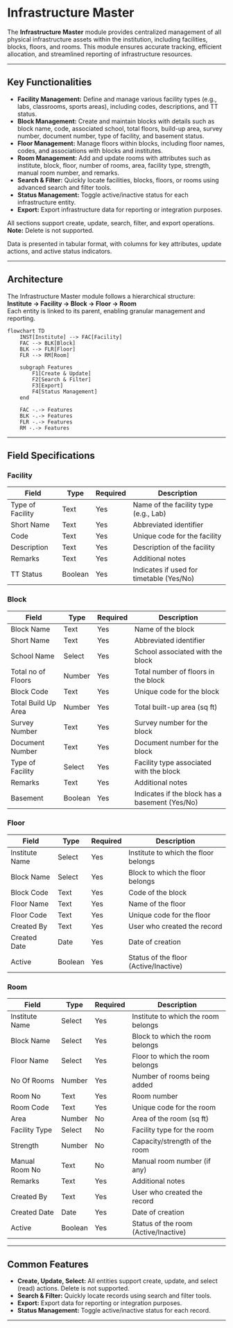 
# Infrastructure Master

The **Infrastructure Master** module provides centralized management of all physical infrastructure assets within the institution, including facilities, blocks, floors, and rooms. This module ensures accurate tracking, efficient allocation, and streamlined reporting of infrastructure resources.

---

## Key Functionalities

- **Facility Management:** Define and manage various facility types (e.g., labs, classrooms, sports areas), including codes, descriptions, and TT status.
- **Block Management:** Create and maintain blocks with details such as block name, code, associated school, total floors, build-up area, survey number, document number, type of facility, and basement status.
- **Floor Management:** Manage floors within blocks, including floor names, codes, and associations with blocks and institutes.
- **Room Management:** Add and update rooms with attributes such as institute, block, floor, number of rooms, area, facility type, strength, manual room number, and remarks.
- **Search & Filter:** Quickly locate facilities, blocks, floors, or rooms using advanced search and filter tools.
- **Status Management:** Toggle active/inactive status for each infrastructure entity.
- **Export:** Export infrastructure data for reporting or integration purposes.

<Callout type="info">
  All sections support create, update, search, filter, and export operations.
</Callout>

<Callout type="warning">
  <b>Note:</b> Delete is not supported.
</Callout>

Data is presented in tabular format, with columns for key attributes, update actions, and active status indicators.

---

## Architecture

The Infrastructure Master module follows a hierarchical structure:  
**Institute → Facility → Block → Floor → Room**  
Each entity is linked to its parent, enabling granular management and reporting.

```mermaid
flowchart TD
    INST[Institute] --> FAC[Facility]
    FAC --> BLK[Block]
    BLK --> FLR[Floor]
    FLR --> RM[Room]

    subgraph Features
        F1[Create & Update]
        F2[Search & Filter]
        F3[Export]
        F4[Status Management]
    end

    FAC -.-> Features
    BLK -.-> Features
    FLR -.-> Features
    RM -.-> Features
```

---

## Field Specifications

### Facility

| Field            | Type    | Required | Description                              |
| ---------------- | ------- | -------- | ---------------------------------------- |
| Type of Facility | Text    | Yes      | Name of the facility type (e.g., Lab)    |
| Short Name       | Text    | Yes      | Abbreviated identifier                   |
| Code             | Text    | Yes      | Unique code for the facility             |
| Description      | Text    | Yes      | Description of the facility              |
| Remarks          | Text    | Yes      | Additional notes                         |
| TT Status        | Boolean | Yes      | Indicates if used for timetable (Yes/No) |

### Block

| Field               | Type    | Required | Description                                    |
| ------------------- | ------- | -------- | ---------------------------------------------- |
| Block Name          | Text    | Yes      | Name of the block                              |
| Short Name          | Text    | Yes      | Abbreviated identifier                         |
| School Name         | Select  | Yes      | School associated with the block               |
| Total no of Floors  | Number  | Yes      | Total number of floors in the block            |
| Block Code          | Text    | Yes      | Unique code for the block                      |
| Total Build Up Area | Number  | Yes      | Total built-up area (sq ft)                    |
| Survey Number       | Text    | Yes      | Survey number for the block                    |
| Document Number     | Text    | Yes      | Document number for the block                  |
| Type of Facility    | Select  | Yes      | Facility type associated with the block        |
| Remarks             | Text    | Yes      | Additional notes                               |
| Basement            | Boolean | Yes      | Indicates if the block has a basement (Yes/No) |

### Floor

| Field          | Type    | Required | Description                           |
| -------------- | ------- | -------- | ------------------------------------- |
| Institute Name | Select  | Yes      | Institute to which the floor belongs  |
| Block Name     | Select  | Yes      | Block to which the floor belongs      |
| Block Code     | Text    | Yes      | Code of the block                     |
| Floor Name     | Text    | Yes      | Name of the floor                     |
| Floor Code     | Text    | Yes      | Unique code for the floor             |
| Created By     | Text    | Yes      | User who created the record           |
| Created Date   | Date    | Yes      | Date of creation                      |
| Active         | Boolean | Yes      | Status of the floor (Active/Inactive) |

### Room

| Field          | Type    | Required | Description                          |
| -------------- | ------- | -------- | ------------------------------------ |
| Institute Name | Select  | Yes      | Institute to which the room belongs  |
| Block Name     | Select  | Yes      | Block to which the room belongs      |
| Floor Name     | Select  | Yes      | Floor to which the room belongs      |
| No Of Rooms    | Number  | Yes      | Number of rooms being added          |
| Room No        | Text    | Yes      | Room number                          |
| Room Code      | Text    | Yes      | Unique code for the room             |
| Area           | Number  | No       | Area of the room (sq ft)             |
| Facility Type  | Select  | No       | Facility type for the room           |
| Strength       | Number  | No       | Capacity/strength of the room        |
| Manual Room No | Text    | No       | Manual room number (if any)          |
| Remarks        | Text    | Yes      | Additional notes                     |
| Created By     | Text    | Yes      | User who created the record          |
| Created Date   | Date    | Yes      | Date of creation                     |
| Active         | Boolean | Yes      | Status of the room (Active/Inactive) |

---

## Common Features

- **Create, Update, Select:** All entities support create, update, and select (read) actions. Delete is not supported.
- **Search & Filter:** Quickly locate records using search and filter tools.
- **Export:** Export data for reporting or integration purposes.
- **Status Management:** Toggle active/inactive status for each record.

---
